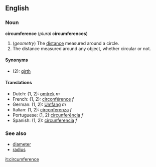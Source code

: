 ==English==
===Noun===
'''circumference''' (''plural'' '''circumferences''')

#(''geometry'') The [[distance]] measured around a circle.
#The distance measured around any object, whether circular or not.

====Synonyms====
*(2): [[girth]]

====Translations====
*Dutch: (1, 2): [[omtrek]] ''m''
*French: (1, 2): [[circonférence]] ''f''
*German: (1, 2): [[Umfang]] ''m''
*Italian: (1, 2): [[circonferenza]] ''f''
*Portuguese: (1, 2):[[circunferência]] ''f''
*Spanish: (1, 2): [[circunferencia]] ''f''

===See also===
*[[diameter]]
*[[radius]]

[[it:circumference]]